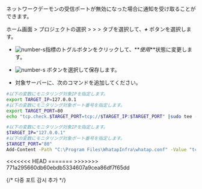ネットワークデーモンの受信ポートが無効になった場合に通知を受け取ることができます。

ホーム画面 &gt; プロジェクトの選択 &gt; <Cmdname sid="side_event" className="uitext" /> &gt; <Cmdname sid="side_eventSetting" className="uitext" /> &gt; <Cmdname sid="server" className="uitext" />タブを選択して、**_+_** <Cmdname sid="add_alert_setting" className="uitext" />ボタンを選択します。

<ImgLang img='server-adf-tcp-port.png' desc='TCPポート'/>

- ![number-s](/img/number-01.png)<Cmdname sid="port" className="uitext" />指標のトグルボタンをクリックして、**_使用_**状態に変更します。

- ![number-s](/img/number-02.png) <Cmdname sid="save" className="uitext" />ボタンを選択して保存します。

- 対象サーバーに、次のコマンドを追加してください。 

<Tabs groupId='server-user-script'>
<TabItem value="lxs" label="Linux Shell">

  ```bash title=SH
  #以下の変数にモニタリング対象IPを指定します。
  export TARGET_IP=127.0.0.1
  #以下の変数にモニタリング対象ポート番号を指定します。
  export TARGET_PORT=80
  echo "tcp.check.$TARGET_PORT=tcp://$TARGET_IP:$TARGET_PORT" |sudo tee -a /usr/whatap/infra/conf/whatap.conf
  ```

</TabItem>
<TabItem value="wps" label="Windows Powershell">

  ```bash title=SH
  #以下の変数にモニタリング対象IPを指定します。
  $TARGET_IP="127.0.0.1"
  #以下の変数にモニタリング対象ポート番号を指定します。
  $TARGET_PORT="80"
  Add-Content -Path "C:\Program Files\WhatapInfra\whatap.conf" -Value "tcp.check.${TARGET_PORT}=tcp://${TARGET_IP}:${TARGET_PORT}"
  ```

</TabItem>
<<<<<<< HEAD
</Tabs>
=======
</Tabs>
>>>>>>> 771a295660db60ebdb5334607a9cea86df7f65dd

{/* 다중 포트 감시 추가 */}


<TcpMulti />
